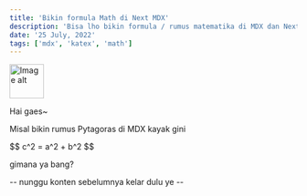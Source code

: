 ```yaml
---
title: 'Bikin formula Math di Next MDX'
description: 'Bisa lho bikin formula / rumus matematika di MDX dan Next!'
date: '25 July, 2022'
tags: ['mdx', 'katex', 'math']
---
```


<div className="flex justify-start items-center">
    <img src={'https://ngeblog-blog.vercel.app/_next/image?url=%2Fpixel_me_removedbg.png&w=256&q=75'} alt="Image alt" width="60" /> 
    <p className="text-amber-500">Hai gaes~</p>
</div>

Misal bikin rumus Pytagoras di MDX kayak gini

<div className="flex justify-center items-center"> $$ c^2 = a^2 + b^2 $$ </div>

gimana ya bang?

-- nunggu konten sebelumnya kelar dulu ye --
